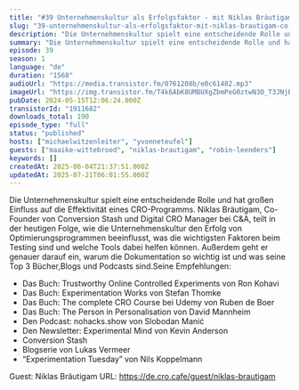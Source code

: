 ```yaml
---
title: "#39 Unternehmenskultur als Erfolgsfaktor - mit Niklas Bräutigam Co-Founder von Conversion Stash"
slug: "39-unternehmenskultur-als-erfolgsfaktor-mit-niklas-brautigam-co-founder-von-conversion-stash"
description: "Die Unternehmenskultur spielt eine entscheidende Rolle und hat großen Einfluss auf die Effektivität eines CRO-Programms. Niklas Bräutigam, Co-Founder von Conversion Stash und Digital CRO Manager bei C&A, teilt in der heutigen Folge, wie die Unternehmenskultur den Erfolg von Optimierungsprogrammen beeinflusst, was die wichtigsten Faktoren beim Testing sind und welche Tools dabei helfen können. Außerdem geht er genauer darauf ein, warum die Dokumentation so wichtig ist und was seine Top 3 Bücher,Blogs und Podcasts sind.Seine Empfehlungen:\n\n- Das Buch: Trustworthy Online Controlled Experiments von Ron Kohavi\n- Das Buch: Experimentation Works von Stefan Thomke\n- Das Buch: The complete CRO Course bei Udemy von Ruben de Boer\n- Das Buch: The Person in Personalisation von David Mannheim\n- Den Podcast: nohacks.show von Slobodan Manić\n- Den Newsletter: Experimental Mind von Kevin Anderson\n- Conversion Stash\n- Blogserie von Lukas Vermeer\n- “Experimentation Tuesday” von Nils Koppelmann\n\n Guest: Niklas Bräutigam URL: https://de.cro.cafe/guest/niklas-brautigam"
summary: "Die Unternehmenskultur spielt eine entscheidende Rolle und hat großen Einfluss auf die Effektivität eines CRO-Programms. Niklas Bräutigam, Co-Founder von Conversion Stash und Digital CRO Manager bei C&A, teilt in der heutigen Folge, wie die Unternehmenskultur den Erfolg von Optimierungsprogrammen beeinflusst, was die wichtigsten Faktoren beim Testing sind und welche Tools dabei helfen können. Außerdem geht er genauer darauf ein, warum die Dokumentation so wichtig ist und was seine Top 3 Bücher,Blogs und Podcasts sind.Seine Empfehlungen:Das Buch: Trustworthy Online Controlled Experiments von Ron KohaviDas Buch: Experimentation Works von Stefan ThomkeDas Buch: The complete CRO Course bei Udemy von Ruben de BoerDas Buch: The Person in Personalisation von David MannheimDen Podcast: nohacks.show von Slobodan ManićDen Newsletter: Experimental Mind von Kevin AndersonConversion StashBlogserie von Lukas Vermeer“Experimentation Tuesday” von Nils Koppelmann Guest: Niklas Bräutigam URL: https://de.cro.cafe/guest/niklas-brautigam"
episode: 39
season: 1
language: "de"
duration: "1568"
audioUrl: "https://media.transistor.fm/0761208b/e0c61482.mp3"
imageUrl: "https://img.transistor.fm/T4k6AbK8UMBUXgZbmPeG0ztwN3O_T3JNjBoqLnvjqYU/rs:fill:3000:3000:1/q:60/aHR0cHM6Ly9pbWct/dXBsb2FkLXByb2R1/Y3Rpb24udHJhbnNp/c3Rvci5mbS83NDBl/Njg0Y2YzN2NlYjM2/ZTliZTQ2NzNlN2I4/NTBiZS5qcGc.webp"
pubDate: 2024-05-15T12:06:24.000Z
transistorId: "1911682"
downloads_total: 190
episode_type: "full"
status: "published"
hosts: ["michaelwitzenleiter", "yvonneteufel"]
guests: ["maaike-wittebrood", "niklas-brautigam", "robin-leenders"]
keywords: []
createdAt: 2025-06-04T21:37:51.000Z
updatedAt: 2025-07-21T06:01:55.000Z
---
```


Die Unternehmenskultur spielt eine entscheidende Rolle und hat großen Einfluss auf die Effektivität eines CRO-Programms. Niklas Bräutigam, Co-Founder von Conversion Stash und Digital CRO Manager bei C&A, teilt in der heutigen Folge, wie die Unternehmenskultur den Erfolg von Optimierungsprogrammen beeinflusst, was die wichtigsten Faktoren beim Testing sind und welche Tools dabei helfen können. Außerdem geht er genauer darauf ein, warum die Dokumentation so wichtig ist und was seine Top 3 Bücher,Blogs und Podcasts sind.Seine Empfehlungen:

- Das Buch: Trustworthy Online Controlled Experiments von Ron Kohavi
- Das Buch: Experimentation Works von Stefan Thomke
- Das Buch: The complete CRO Course bei Udemy von Ruben de Boer
- Das Buch: The Person in Personalisation von David Mannheim
- Den Podcast: nohacks.show von Slobodan Manić
- Den Newsletter: Experimental Mind von Kevin Anderson
- Conversion Stash
- Blogserie von Lukas Vermeer
- “Experimentation Tuesday” von Nils Koppelmann

 Guest: Niklas Bräutigam URL: https://de.cro.cafe/guest/niklas-brautigam
